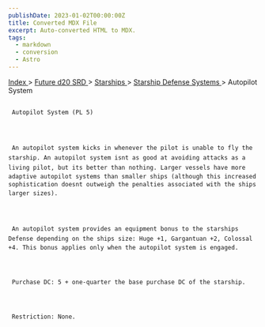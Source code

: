 ```yaml
---
publishDate: 2023-01-02T00:00:00Z
title: Converted MDX File
excerpt: Auto-converted HTML to MDX.
tags:
  - markdown
  - conversion
  - Astro
---
```


[
Index
](-index) >
[
Future d20 SRD
](future-d20-srd-index) >
[
Starships
](future-d20-srd-starships-index) >
[
Starship Defense Systems
](future-d20-srd-starships-starship-defense-systems-index) > Autopilot System

##

     Autopilot System (PL 5)




     An autopilot system kicks in whenever the pilot is unable to fly the starship. An autopilot system isnt as good at avoiding attacks as a living pilot, but its better than nothing. Larger vessels have more adaptive autopilot systems than smaller ships (although this increased sophistication doesnt outweigh the penalties associated with the ships larger sizes).




     An autopilot system provides an equipment bonus to the starships Defense depending on the ships size: Huge +1, Gargantuan +2, Colossal +4. This bonus applies only when the autopilot system is engaged.




     Purchase DC: 5 + one-quarter the base purchase DC of the starship.




     Restriction: None.

